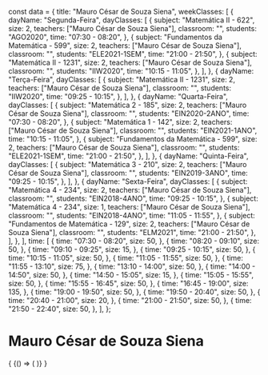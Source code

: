 const data = {
  title: "Mauro César de Souza Siena",
  weekClasses: [
    {
      dayName: "Segunda-Feira",
      dayClasses: [
        {
          subject: "Matemática II - 622",
          size: 2,
          teachers: ["Mauro César de Souza Siena"],
          classroom: "",
          students: "AGO2020",
          time: "07:30 - 08:20",
        },
        {
          subject: "Fundamentos da Matemática - 599",
          size: 2,
          teachers: ["Mauro César de Souza Siena"],
          classroom: "",
          students: "ELE2021-1SEM",
          time: "21:00 - 21:50",
        },
        {
          subject: "Matemática II - 1231",
          size: 2,
          teachers: ["Mauro César de Souza Siena"],
          classroom: "",
          students: "IIW2020",
          time: "10:15 - 11:05",
        },
      ],
    },
    {
      dayName: "Terça-Feira",
      dayClasses: [
        {
          subject: "Matemática II - 1231",
          size: 2,
          teachers: ["Mauro César de Souza Siena"],
          classroom: "",
          students: "IIW2020",
          time: "09:25 - 10:15",
        },
      ],
    },
    {
      dayName: "Quarta-Feira",
      dayClasses: [
        {
          subject: "Matemática 2 - 185",
          size: 2,
          teachers: ["Mauro César de Souza Siena"],
          classroom: "",
          students: "EIN2020-2ANO",
          time: "07:30 - 08:20",
        },
        {
          subject: "Matemática 1 - 142",
          size: 2,
          teachers: ["Mauro César de Souza Siena"],
          classroom: "",
          students: "EIN2021-1ANO",
          time: "10:15 - 11:05",
        },
        {
          subject: "Fundamentos da Matemática - 599",
          size: 2,
          teachers: ["Mauro César de Souza Siena"],
          classroom: "",
          students: "ELE2021-1SEM",
          time: "21:00 - 21:50",
        },
      ],
    },
    {
      dayName: "Quinta-Feira",
      dayClasses: [
        {
          subject: "Matemática 3 - 210",
          size: 2,
          teachers: ["Mauro César de Souza Siena"],
          classroom: "",
          students: "EIN2019-3ANO",
          time: "09:25 - 10:15",
        },
      ],
    },
    {
      dayName: "Sexta-Feira",
      dayClasses: [
        {
          subject: "Matemática 4 - 234",
          size: 2,
          teachers: ["Mauro César de Souza Siena"],
          classroom: "",
          students: "EIN2018-4ANO",
          time: "09:25 - 10:15",
        },
        {
          subject: "Matemática 4 - 234",
          size: 1,
          teachers: ["Mauro César de Souza Siena"],
          classroom: "",
          students: "EIN2018-4ANO",
          time: "11:05 - 11:55",
        },
        {
          subject: "Fundamentos de Matemática - 129",
          size: 2,
          teachers: ["Mauro César de Souza Siena"],
          classroom: "",
          students: "ELM2021",
          time: "21:00 - 21:50",
        },
      ],
    },
  ],
  time: [
    {
      time: "07:30 - 08:20",
      size: 50,
    },
    {
      time: "08:20 - 09:10",
      size: 50,
    },
    {
      time: "09:10 - 09:25",
      size: 15,
    },
    {
      time: "09:25 - 10:15",
      size: 50,
    },
    {
      time: "10:15 - 11:05",
      size: 50,
    },
    {
      time: "11:05 - 11:55",
      size: 50,
    },
    {
      time: "11:55 - 13:10",
      size: 75,
    },
    {
      time: "13:10 - 14:00",
      size: 50,
    },
    {
      time: "14:00 - 14:50",
      size: 50,
    },
    {
      time: "14:50 - 15:05",
      size: 15,
    },
    {
      time: "15:05 - 15:55",
      size: 50,
    },
    {
      time: "15:55 - 16:45",
      size: 50,
    },
    {
      time: "16:45 - 19:00",
      size: 135,
    },
    {
      time: "19:00 - 19:50",
      size: 50,
    },
    {
      time: "19:50 - 20:40",
      size: 50,
    },
    {
      time: "20:40 - 21:00",
      size: 20,
    },
    {
      time: "21:00 - 21:50",
      size: 50,
    },
    {
      time: "21:50 - 22:40",
      size: 50,
    },
  ],
};

# Mauro César de Souza Siena

<div>
  {
    <BrowserOnly>
      {() => (
        <Grid
          title={data.title}
          weekClasses={data.weekClasses}
          time={data.time}
        />
      )}
    </BrowserOnly>
  }
</div>

